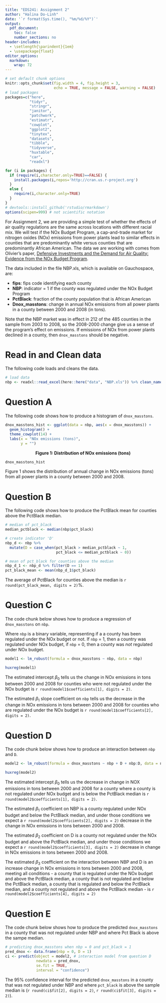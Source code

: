 ```yaml
---
title: "EDS241: Assignment 2"
author: "Halina Do-Linh"
date: '`r format(Sys.time(), "%m/%d/%Y")`'
output: 
  pdf_document:
    toc: false
    number_sections: no
header-includes:
  - \setlength{\parindent}{1em}
  - \usepackage{float}
editor_options: 
  markdown: 
    wrap: 72
---
```


```r
# set default chunk options
knitr::opts_chunk$set(fig.width = 4, fig.height = 3, 
                      echo = TRUE, message = FALSE, warning = FALSE)
# load packages
packages=c("here", 
           "tidyr",
           "stringr", 
           "janitor", 
           "patchwork", 
           "estimatr", 
           "cowplot", 
           "ggplot2", 
           "tinytex", 
           "datasets", 
           "tibble", 
           "tidyverse", 
           "huxtable", 
           "car",
           "readxl")

for (i in packages) {
  if (require(i,character.only=TRUE)==FALSE) {
    install.packages(i,repos='http://cran.us.r-project.org')
  }
  else {
    require(i,character.only=TRUE)
  }
}
# devtools::install_github('rstudio/rmarkdown')
options(scipen=999) # not scientific notation
```

\noindent For Assignment 2, we are providing a simple test of whether the effects of air quality regulations are the same across locations with different racial mix. We will test if the NOx Budget Program, a cap-and-trade market for nitrogen oxides (NOx) emissions from power plants lead to similar effects in counties that are predominantly white versus counties that are predominantly African American. The data we are working with comes from Olivier's paper, [Defensive Investments and the Demand for Air Quality: Evidence from the NOx Budget Program](https://olivierdeschenes.weebly.com/uploads/1/3/5/0/135068654/defensive-investments-and-the-demans-for-air-quality.pdf). 

\noindent The data included in the file NBP.xls, which is available on Gauchospace, are: 

- **fips**: fips code identifying each county
- **NBP**: indicator = 1 if the county was regulated under the NOx Budget
Program 
- **PctBlack**: fraction of the county population that is African American
- **Dnox_masstons**: change in annual NOx emissions from all power plants in a county between 2000 and 2008 (in tons). 

\noindent Note that the NBP market was in effect in 212 of the 485 counties in the sample from 2003 to 2008, so the 2008-2000 change give us a sense of the program’s effect on emissions. If emissions of NOx from power plants declined in a county, then `dnox_masstons` should be negative.

# Read in and Clean data

\noindent The following code loads and cleans the data.

```r
# load data
nbp <- readxl::read_excel(here::here("data", "NBP.xls")) %>% clean_names()
```

# Question A

\noindent The following code shows how to produce a histogram of `dnox_masstons`.

```r
dnox_masstons_hist <- ggplot(data = nbp, aes(x = dnox_masstons)) + 
  geom_histogram() +
  theme_cowplot(14) +
  labs(x = "NOx emissions (tons)",
       y = "")
```

\newpage
<center>**Figure 1: Distribution of NOx emissions (tons)**</center>
```r
dnox_masstons_hist
```

\noindent Figure 1 shows the distribution of annual change in NOx emissions (tons) from all power plants in a county between 2000 and 2008.


# Question B

\noindent The following code shows how to produce the PctBlack mean for counties above the PctBlack median.

```r
# median of pct_black
median_pctblack <- median(nbp$pct_black)

# create indicator 'D'
nbp_d <- nbp %>% 
  mutate(D = case_when(pct_black > median_pctblack ~ 1,
                       pct_black <= median_pctblack ~ 0))

# mean of pct_black for counties above the median
nbp_d_1 <- nbp_d %>% filter(D == 1)
pct_black_mean <- mean(nbp_d_1$pct_black)
```

\noindent \textbf{Answer:} The average of PctBlack for counties above the median is `r round(pct_black_mean, digits = 2)`%.

# Question C

\noindent The code chunk below shows how to produce a regression of `dnox_masstons` on `nbp`.

\begin{align}
  dnox-masstons_{i} = \beta_0 + \beta_1 nbp_{1i} + u_{i}
\end{align}

\noindent Where `nbp` is a binary variable, representing if a a county has been regulated under the NOx budget or not. If `nbp` = 1, then a country was regulated under NOx budget, if `nbp` = 0, then a county was *not* regulated under NOx budget. 

```r
model1 <- lm_robust(formula = dnox_masstons ~ nbp, data = nbp)

huxreg(model1)
```

\noindent \textbf{Answer:} The estimated intercept $\beta_{0}$ tells us the change in NOx emissions in tons between 2000 and 2008 for counties who were not regulated under the NOx budget is `r round(model1$coefficients[1], digits = 2)`.

\noindent The estimated $\beta_{1}$ slope coefficient on `nbp` tells us the decrease in the change in NOx emissions in tons between 2000 and 2008 for counties who are regulated under the NOx budget is `r round(model1$coefficients[2], digits = 2)`.

# Question D

\noindent The code chunk below shows how to produce an interaction between `nbp` and `D`.

\begin{align}
  dnox-masstons_{i} = \beta_0 + \beta_1 nbp_{1i} + \beta_2 D_{2i} + \beta_3 nbp*D_{3i} + u_{i}
\end{align}

```r
model2 <- lm_robust(formula = dnox_masstons ~ nbp + D + nbp:D, data = nbp_d)

huxreg(model2)
```

\noindent \textbf{Answer:} The estimated intercept $\beta_{0}$ tells us the decrease in change in NOX emissions in tons between 2000 and 2008 for a county where a county is not regulated under NOx budget and is below the PctBlack median is `r round(model2$coefficients[1], digits = 2)`.

\noindent The estimated $\beta_{1}$ coefficient on NBP is a county regulated under NOx budget and below the PctBlack median, and under those conditions we expect a `r round(model2$coefficients[2], digits = 2)` decrease in the change in NOx emissions in tons between 2000 and 2008. 

\noindent The estimated $\beta_{2}$ coefficient on D is a county not regulated under the NOx budget and above the PctBlack median, and under those conditions we expect a `r round(model2$coefficients[3], digits = 2)` decrease in change in NOx emissions in tons between 2000 and 2008.

\noindent The estimated $\beta_{3}$ coefficient on the interaction between NBP and D is an increase change in NOx emissions in tons between 2000 and 2008, meeting all conditions - a county that is regulated under the NOx budget and above the PctBlack median, a county that is not regulated and below the PctBlack median, a county that is regulated and below the PctBlack median, and a county not regulated and above the PctBlack median - is `r round(model2$coefficients[4], digits = 2)`

# Question E

\noindent The code chunk below shows how to produce the predicted `dnox_masstons` in a county that was not regulated under NBP and where Pct Black is above the sampe median.

```r
# predicting dnox_masstons when nbp = 0 and pct_black = 1
pred_dnox <- data.frame(nbp = 0, D = 1)
ci <- predict(object = model2, # interaction model from question D
              newdata = pred_dnox, 
              se.fit = TRUE, 
              interval = "confidence")
```

\noindent The 95% confidence interval for the predicted `dnox_masstons` in a county that was not regulated under NBP and where `pct_black` is above the sample median is (`r round(ci$fit[2], digits = 2)`, `r round(ci$fit[3], digits = 2)`).
